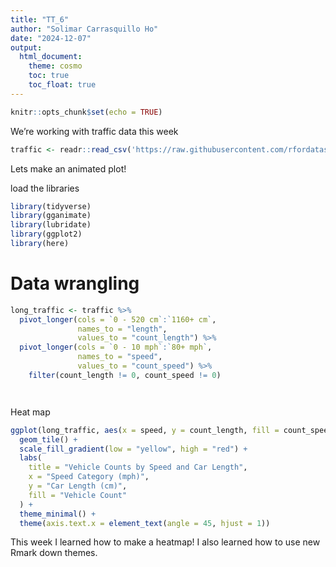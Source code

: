 ```yaml
---
title: "TT_6"
author: "Solimar Carrasquillo Ho"
date: "2024-12-07"
output:
  html_document:
    theme: cosmo
    toc: true
    toc_float: true
---
```


```r
knitr::opts_chunk$set(echo = TRUE)
```

We're working with traffic data this week
```r
traffic <- readr::read_csv('https://raw.githubusercontent.com/rfordatascience/tidytuesday/main/data/2024/2024-12-03/A64_traffic.csv')
```

Lets make an animated plot! 

load the libraries
```r
library(tidyverse)
library(gganimate)
library(lubridate)
library(ggplot2)
library(here)
```

# Data wrangling 

```r
long_traffic <- traffic %>%
  pivot_longer(cols = `0 - 520 cm`:`1160+ cm`,
               names_to = "length",
               values_to = "count_length") %>%
  pivot_longer(cols = `0 - 10 mph`:`80+ mph`,
               names_to = "speed",
               values_to = "count_speed") %>%
    filter(count_length != 0, count_speed != 0) 




```

Heat map
```r
ggplot(long_traffic, aes(x = speed, y = count_length, fill = count_speed)) +
  geom_tile() +
  scale_fill_gradient(low = "yellow", high = "red") +
  labs(
    title = "Vehicle Counts by Speed and Car Length",
    x = "Speed Category (mph)",
    y = "Car Length (cm)",
    fill = "Vehicle Count"
  ) +
  theme_minimal() +
  theme(axis.text.x = element_text(angle = 45, hjust = 1))

```

This week I learned how to make a heatmap! I also learned how to use new Rmark down themes. 